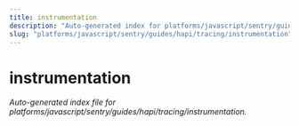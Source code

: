 ```yaml
---
title: instrumentation
description: "Auto-generated index for platforms/javascript/sentry/guides/hapi/tracing/instrumentation"
slug: "platforms/javascript/sentry/guides/hapi/tracing/instrumentation"
---
```


# instrumentation

_Auto-generated index file for platforms/javascript/sentry/guides/hapi/tracing/instrumentation._
